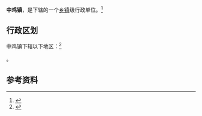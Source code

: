 {{中国乡级行政区
|景观照片文件名 = 
|景观照片描述 = 
|汉语拼音 = 
|其他语言 = 
|其他语言名称 = 
|旧称 = 
|地名出处 = 
|位置图文件名 = 
|位置图描述 = 
|自定义图片= 
|建置时间 = 
|政府驻地 = 
|毗邻 = 
|总面积 = 
|总人口 = 
|总人口年份 = 
|户籍人口 = 
|户籍人口年份 = 
|常住人口 = 
|常住人口年份 = 
|人口密度 = 
|GDP = 
|GDP年份 = 
|邮政编码 = 
|电话区号 = 912
|官方网站 = 
|网站名称 = 
|61/08/21/106/000}}

'''中鸡镇'''，是{{PRC admin/fullname|61/08/21/106/000|3}}下辖的一个[[乡镇|乡镇]]级行政单位。<ref>{{PRC admin/ref sgc|{{PRC admin/parent|61/08/21/106/000}}}}</ref>

== 行政区划 ==

中鸡镇下辖以下地区：<ref>{{PRC admin/ref sgc|61/08/21/106/000}}</ref>

{{PRC admin/children|61/08/21/106/000}}。

== 参考资料 ==

{{reflist}}

{{行政区划小作品}}
{{PRC admin/navcat|61/08/21/106/000}}